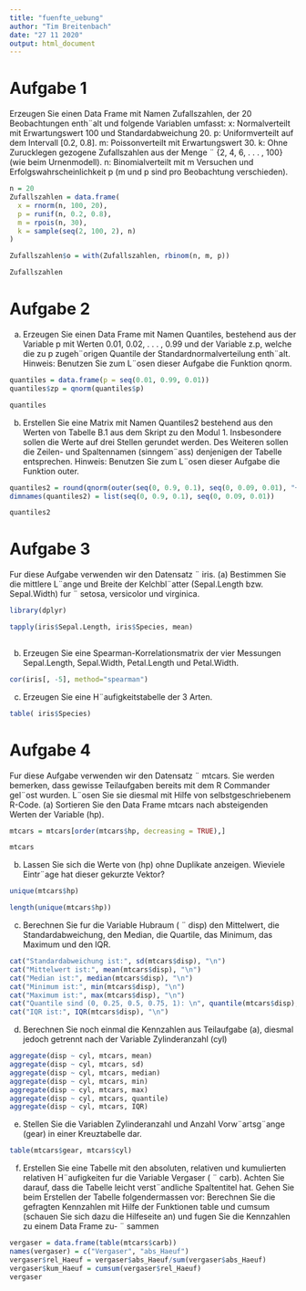 ---
title: "fuenfte_uebung"
author: "Tim Breitenbach"
date: "27 11 2020"
output: html_document
---

# Aufgabe 1 

Erzeugen Sie einen Data Frame mit Namen Zufallszahlen, der 20 Beobachtungen
enth¨alt und folgende Variablen umfasst:
x: Normalverteilt mit Erwartungswert 100 und Standardabweichung 20.
p: Uniformverteilt auf dem Intervall [0.2, 0.8].
m: Poissonverteilt mit Erwartungswert 30.
k: Ohne Zurucklegen gezogene Zufallszahlen aus der Menge ¨ {2, 4, 6, . . . , 100} (wie
beim Urnenmodell).
n: Binomialverteilt mit m Versuchen und Erfolgswahrscheinlichkeit p (m und p sind
pro Beobachtung verschieden).



```{r}
n = 20
Zufallszahlen = data.frame(
  x = rnorm(n, 100, 20),
  p = runif(n, 0.2, 0.8),
  m = rpois(n, 30),
  k = sample(seq(2, 100, 2), n)
)

Zufallszahlen$o = with(Zufallszahlen, rbinom(n, m, p))

Zufallszahlen
```


#  Aufgabe 2

(a) Erzeugen Sie einen Data Frame mit Namen Quantiles, bestehend aus der Variable
p mit Werten 0.01, 0.02, . . . , 0.99 und der Variable z.p, welche die zu p zugeh¨origen
Quantile der Standardnormalverteilung enth¨alt.
Hinweis: Benutzen Sie zum L¨osen dieser Aufgabe die Funktion qnorm.

```{r}
quantiles = data.frame(p = seq(0.01, 0.99, 0.01))
quantiles$zp = qnorm(quantiles$p)

quantiles


```


(b) Erstellen Sie eine Matrix mit Namen Quantiles2 bestehend aus den Werten von
Tabelle B.1 aus dem Skript zu den Modul 1. Insbesondere sollen die Werte auf
drei Stellen gerundet werden. Des Weiteren sollen die Zeilen- und Spaltennamen
(sinngem¨ass) denjenigen der Tabelle entsprechen.
Hinweis: Benutzen Sie zum L¨osen dieser Aufgabe die Funktion outer.

```{r}

quantiles2 = round(qnorm(outer(seq(0, 0.9, 0.1), seq(0, 0.09, 0.01), "+")), 3)
dimnames(quantiles2) = list(seq(0, 0.9, 0.1), seq(0, 0.09, 0.01))

quantiles2

```

#  Aufgabe 3

Fur diese Aufgabe verwenden wir den Datensatz ¨ iris.
(a) Bestimmen Sie die mittlere L¨ange und Breite der Kelchbl¨atter (Sepal.Length
bzw. Sepal.Width) fur ¨ setosa, versicolor und virginica.


```{r}
library(dplyr)

tapply(iris$Sepal.Length, iris$Species, mean)
  
```
(b) Erzeugen Sie eine Spearman-Korrelationsmatrix der vier Messungen Sepal.Length,
Sepal.Width, Petal.Length und Petal.Width.


```{r}
cor(iris[, -5], method="spearman")
```
(c) Erzeugen Sie eine H¨aufigkeitstabelle der 3 Arten.
```{r}

table( iris$Species)
```

# Aufgabe 4

Fur diese Aufgabe verwenden wir den Datensatz ¨ mtcars. Sie werden bemerken, dass
gewisse Teilaufgaben bereits mit dem R Commander gel¨ost wurden. L¨osen Sie sie diesmal
mit Hilfe von selbstgeschriebenem R-Code.
(a) Sortieren Sie den Data Frame mtcars nach absteigenden Werten der Variable (hp).

```{r}
mtcars = mtcars[order(mtcars$hp, decreasing = TRUE),]

mtcars

```

(b) Lassen Sie sich die Werte von (hp) ohne Duplikate anzeigen. Wieviele Eintr¨age hat
dieser gekurzte Vektor?

```{r}
unique(mtcars$hp)

length(unique(mtcars$hp))
```
(c) Berechnen Sie fur die Variable Hubraum ( ¨ disp) den Mittelwert, die Standardabweichung, den Median, die Quartile, das Minimum, das Maximum und den IQR.


```{r}
cat("Standardabweichung ist:", sd(mtcars$disp), "\n")
cat("Mittelwert ist:", mean(mtcars$disp), "\n")
cat("Median ist:", median(mtcars$disp), "\n")
cat("Minimum ist:", min(mtcars$disp), "\n")
cat("Maximum ist:", max(mtcars$disp), "\n")
cat("Quantile sind (0, 0.25, 0.5, 0.75, 1): \n", quantile(mtcars$disp), "\n")
cat("IQR ist:", IQR(mtcars$disp), "\n")
```

(d) Berechnen Sie noch einmal die Kennzahlen aus Teilaufgabe (a), diesmal jedoch
getrennt nach der Variable Zylinderanzahl (cyl)

```{r}
aggregate(disp ~ cyl, mtcars, mean)
aggregate(disp ~ cyl, mtcars, sd)
aggregate(disp ~ cyl, mtcars, median)
aggregate(disp ~ cyl, mtcars, min)
aggregate(disp ~ cyl, mtcars, max)
aggregate(disp ~ cyl, mtcars, quantile)
aggregate(disp ~ cyl, mtcars, IQR)
```

(e) Stellen Sie die Variablen Zylinderanzahl und Anzahl Vorw¨artsg¨ange (gear) in einer
Kreuztabelle dar.


```{r}
table(mtcars$gear, mtcars$cyl)
```

(f) Erstellen Sie eine Tabelle mit den absoluten, relativen und kumulierten relativen
H¨aufigkeiten fur die Variable Vergaser ( ¨ carb). Achten Sie darauf, dass die Tabelle
leicht verst¨andliche Spaltentitel hat.
Gehen Sie beim Erstellen der Tabelle folgendermassen vor: Berechnen Sie die gefragten Kennzahlen mit Hilfe der Funktionen table und cumsum (schauen Sie sich
dazu die Hilfeseite an) und fugen Sie die Kennzahlen zu einem Data Frame zu- ¨
sammen


```{r}
vergaser = data.frame(table(mtcars$carb))
names(vergaser) = c("Vergaser", "abs_Haeuf")
vergaser$rel_Haeuf = vergaser$abs_Haeuf/sum(vergaser$abs_Haeuf)
vergaser$kum_Haeuf = cumsum(vergaser$rel_Haeuf)
vergaser
```

